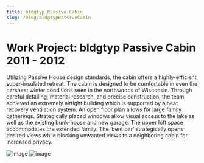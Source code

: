 ```yaml
---
title: bldgtyp Passive Cabin
slug: /blog/bldgtypPassiveCabin
---
```


# Work Project: bldgtyp Passive Cabin 2011 - 2012
Utilizing Passive House design standards, the cabin offers a highly-efficient, super-insulated retreat. The cabin is designed to be comfortable in even the harshest winter conditions seen in the northwoods of Wisconsin. Through careful detailing, material research, and precise construction, the team achieved an extremely airtight building which is supported by a heat recovery ventilation system.
An open floor plan allows for large family gatherings. Strategically placed windows allow visual access to the lake as well as the existing bunk-house and new garage. The upper loft space accommodates the extended family. The ‘bent bar’ strategically opens desired views while blocking unwanted views to a neighboring cabin for increased privacy.

![image](/images/WisconsinNorth_320_320.png)
![image](/images/WisconsinRender_320_320.png)